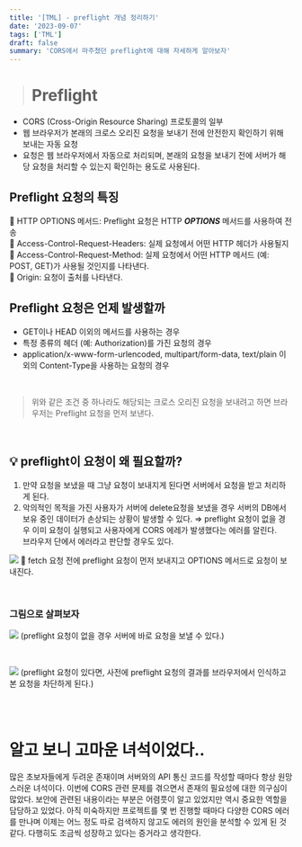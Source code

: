 ```yaml
---
title: '[TML] - preflight 개념 정리하기'
date: '2023-09-07'
tags: ['TML']
draft: false
summary: 'CORS에서 마주쳤던 preflight에 대해 자세하게 알아보자'
---
```


> # Preflight 
- CORS (Cross-Origin Resource Sharing) 프로토콜의 일부
- 웹 브라우저가 본래의 크로스 오리진 요청을 보내기 전에 안전한지 확인하기 위해 보내는 자동 요청
- 요청은 웹 브라우저에서 자동으로 처리되며, 본래의 요청을 보내기 전에 서버가 해당 요청을 처리할 수 있는지 확인하는 용도로 사용된다.

## Preflight 요청의 특징

📌 HTTP OPTIONS 메서드: Preflight 요청은 HTTP ***OPTIONS*** 메서드를 사용하여 전송 <br/>
📌 Access-Control-Request-Headers: 실제 요청에서 어떤 HTTP 헤더가 사용될지 <br/>
📌 Access-Control-Request-Method: 실제 요청에서 어떤 HTTP 메서드 (예: POST, GET)가 사용될 것인지를 나타낸다. <br/>
📌 Origin: 요청이 출처를 나타낸다. <br/>

## Preflight 요청은 언제 발생할까
- GET이나 HEAD 이외의 메서드를 사용하는 경우
- 특정 종류의 헤더 (예: Authorization)를 가진 요청의 경우 
- application/x-www-form-urlencoded, multipart/form-data, text/plain 이외의 Content-Type을 사용하는 요청의 경우

<br/>

> 위와 같은 조건 중 하나라도 해당되는 크로스 오리진 요청을 보내려고 하면 브라우저는 Preflight 요청을 먼저 보낸다.

<br/>

## 💡 preflight이 요청이 왜 필요할까? 
1. 만약 요청을 보냈을 때 그냥 요청이 보내지게 된다면 서버에서 요청을 받고 처리하게 된다. 
2. 악의적인 목적을 가진 사용자가 서버에 delete요청을 보냈을 경우 서버의 DB에서 보유 중인 데이터가 손상되는 상황이 발생할 수 있다.
⇒ preflight 요청이 없을 경우 이미 요청이 실행되고 사용자에게 CORS 에레가 발생했다는 에러를 알린다.  
브라우저 단에서 에러라고 판단할 경우도 있다.

![](https://velog.velcdn.com/images/mintmin0320/post/12a407c0-0ad8-4384-bf40-491000fe94e7/image.png)
📍 fetch 요청 전에 preflight 요청이 먼저 보내지고 OPTIONS 메서드로 요청이 보내진다.

<br/>

### 그림으로 살펴보자
![](https://velog.velcdn.com/images/mintmin0320/post/a0711503-28a7-491b-ba01-aa083d9d61e6/image.png)
(preflight 요청이 없을 경우 서버에 바로 요청을 보낼 수 있다.)

<br/>

![](https://velog.velcdn.com/images/mintmin0320/post/507eab8f-a696-4d9f-ba61-8a740dfe31ac/image.png)
(preflight 요청이 있다면, 사전에 preflight 요청의 결과를 브라우저에서 인식하고 본 요청을 차단하게 된다.)


<br/><br/>

# 알고 보니 고마운 녀석이었다..
많은 초보자들에게 두려운 존재이며 서버와의 API 통신 코드를 작성할 때마다 항상 원망스러운 녀석이다. 이번에 CORS 관련 문제를 겪으면서 존재의 필요성에 대한 의구심이 많았다. 보안에 관련된 내용이라는 부분은 어렴풋이 알고 있었지만 역시 중요한 역할을 담당하고 있었다. 아직 미숙하지만 프로젝트를 몇 번 진행할 때마다 다양한 CORS 에러를 만나며 이제는 어느 정도 따로 검색하지 않고도 에러의 원인을 분석할 수 있게 된 것 같다. 다행히도 조금씩 성장하고 있다는 증거라고 생각한다.

<br/>
<br/>
<br/>

    
    



